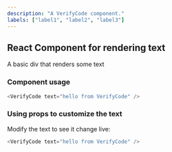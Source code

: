 ```yaml
---
description: "A VerifyCode component."
labels: ["label1", "label2", "label3"]
---
```



## React Component for rendering text

A basic div that renders some text

### Component usage

```js
<VerifyCode text="hello from VerifyCode" />
```

### Using props to customize the text

Modify the text to see it change live:

```js live
<VerifyCode text="hello from VerifyCode" />
```
